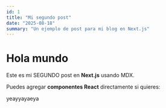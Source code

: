 ```yaml
---
id: 1
title: "Mi segundo post"
date: "2025-08-18"
summary: "Un ejemplo de post para mi blog en Next.js"
---
```



# Hola mundo

Este es mi SEGUNDO post en **Next.js** usando MDX.

Puedes agregar **componentes React** directamente si quieres:

yeayyayaeya


<PostCard title="Ejemplo de componente" />
